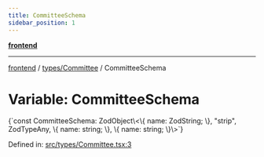 ```yaml
---
title: CommitteeSchema
sidebar_position: 1
---
```



[**frontend**](../../..)

***

[frontend](../../..) / [types/Committee](..) / CommitteeSchema

# Variable: CommitteeSchema

<CodeBlock language="ts">
{`const CommitteeSchema: ZodObject\<\{ name: ZodString; \}, "strip", ZodTypeAny, \{ name: string; \}, \{ name: string; \}\>`}
</CodeBlock>

Defined in: [src/types/Committee.tsx:3](https://github.com/svsticky/CommitteeClash/blob/f974faa16c13593c1cc0eea50bf89b045abdabb5/frontend/src/types/Committee.tsx#L3)
